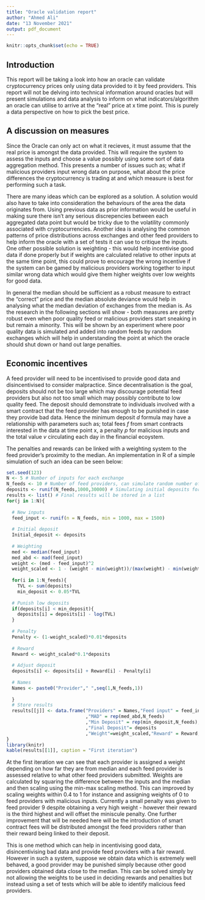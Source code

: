 ```yaml
---
title: "Oracle validation report"
author: "Ahmed Ali"
date: "13 November 2021"
output: pdf_document
---
```


```r
knitr::opts_chunk$set(echo = TRUE)
```

## Introduction

This report will be taking a look into how an oracle can validate cryptocurrency prices only using data provided to it by feed providers. This report will not be delving into technical information around oracles but will present simulations and data analysis to inform on what indicators/algorithm an oracle can utilise to arrive at the "real" price at x time point. This is purely a data perspective on how to pick the best price.


## A discussion on measures

Since the Oracle can only act on what it recieves, it must assume that the real price is amongst the data provided. This will require the system to assess the inputs and choose a value possibly using some sort of data aggregation method. This presents a number of issues such as; what if malicious providers input wrong data on purpose, what about the price differences the cryptocurrency is trading at and which measure is best for performing such a task. 

There are many ideas which can be explored as a solution. A solution would also have to take into consideration the behaviours of the area the data originates from. Using previous data as prior information would be useful in making sure there isn't any serious discrepencies between each aggregated data point but would be tricky due to the volatility commonly associated with cryptocurrencies. Another idea is analysing the common patterns of price distributions across exchanges and other feed providers to help inform the oracle with a set of tests it can use to critique the inputs. One other possible solution is weighting - this would help incentivise good data if done properly but if weights are calculated relative to other inputs at the same time point, this could prove to encourage the wrong incentive if the system can be gamed by malicious providers working together to input similar wrong data which would give them higher weights over low weights for good data.

In general the median should be sufficient as a robust measure to extract the "correct" price and the median absolute deviance would help in analysing what the median deviation of exchanges from the median is. As the research in the following sections will show - both measures are pretty robust even when poor quality feed or malicious providers start sneaking in but remain a minority. This will be shown by an experiment where poor quality data is simulated and added into random feeds by random exchanges which will help in understanding the point at which the oracle should shut down or hand out large penalties. 

## Economic incentives
A feed provider will need to be incentivised to provide good data and disincentivised to consider malpractice. Since decentralisation is the goal, deposits should not be too large which may discourage potential feed providers but also not too small which may possibly contribute to low quality feed. The deposit should demonstrate to individuals involved with a smart contract that the feed provider has enough to be punished in case they provide bad data. Hence the minimum deposit $d$ formula may have a relationship with parameters such as; total fees $f$ from smart contracts interested in the data at time point x, a penalty $p$ for malicious inputs and the total value $v$ circulating each day in the financial ecoystem.

The penalties and rewards can be linked with a weighting system to the feed provider's proximity to the median.
An implementation in R of a simple simulation of such an idea can be seen below:


```r
set.seed(123)
N <- 5 # Number of inputs for each exchange
N_feeds <- 10 # Number of feed providers, can simulate random number of feeds if needed
deposits <- runif(N_feeds,1000,30000) # Simulating initial deposits for each feed provider
results <- list() # Final results will be stored in a list
for(j in 1:N){
  
  # New inputs
  feed_input <- runif(n = N_feeds, min = 1000, max = 1500)
  
  # Initial deposit
  Initial_deposit <- deposits
  
  # Weighting
  med <- median(feed_input)
  med_abd <- mad(feed_input)
  weight <- (med - feed_input)^2
  weight_scaled <- 1 - (weight - min(weight))/(max(weight) - min(weight))
  
  for(i in 1:N_feeds){
    TVL <- sum(deposits)
    min_deposit <- 0.05*TVL
  
  # Punish low deposits
  if(deposits[i] < min_deposit){
    deposits[i] = deposits[i] - log(TVL)
  }
  
  # Penalty
  Penalty <- (1-weight_scaled)*0.01*deposits
  
  # Reward
  Reward <- weight_scaled*0.1*deposits
  
  # Adjust deposit
  deposits[i] <- deposits[i] + Reward[i] - Penalty[i]
  
  # Names 
  Names <- paste0("Provider"," ",seq(1,N_feeds,1))
  
  }
  # Store results
  results[[j]] <- data.frame("Providers" = Names,"Feed input" = feed_input, "Median input" = rep(med,N_feeds)
                             ,"MAD" = rep(med_abd,N_feeds)
                             ,"Min Deposit" = rep(min_deposit,N_feeds), "Initial_deposit" = Initial_deposit
                             ,"Final Deposit"= deposits
                             ,"Weight"=weight_scaled,"Reward" = Reward,"Penalty" = Penalty)
}
library(knitr)
kable(results[[1]], caption = "First iteration")
```


At the first iteration we can see that each provider is assigned a weight depending on how far they are from median and each feed provider is assessed relative to what other feed providers submitted. Weights are calculated by squaring the difference between the inputs and the median and then scaling using the min-max scaling method. This can improved by scaling weights within 0.4 to 1 for instance and assigning weights of 0 to feed providers with malicious inputs. Currently a small penalty was given to feed provider 9 despite obtaining a very high weight - however their reward is the third highest and will offset the miniscule penalty. One further improvement that will be needed here will be the introduction of smart contract fees will be distributed amongst the feed providers rather than their reward being linked to their deposit.

This is one method which can help in incentivising good data, disincentivising bad data and provide feed providers with a fair reward. However in such a system, suppose we obtain data which is extremely well behaved, a good provider may be punished simply because other good providers obtained data close to the median. This can be solved simply by not allowing the weights to be used in deciding rewards and penalties but instead using a set of tests which will be able to identify malicious feed providers.






